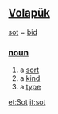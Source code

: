 == [[Volapük]] == 
[[sot]] = [[bid]]
=== [[noun]] === 
# a [[sort]]
# a [[kind]] 
# a [[type]]

[[et:Sot]]
[[it:sot]]